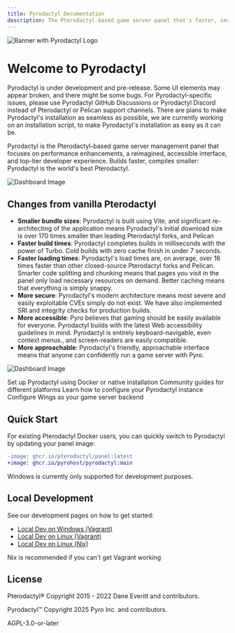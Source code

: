 ```yaml
---
title: Pyrodactyl Documentation
description: The Pterodactyl-based game server panel that's faster, smaller, safer, and more accessible
---
```


![Banner with Pyrodactyl Logo](https://camo.githubusercontent.com/6029bb2513ba810cc82a39cbb5f72589cd17a70bb10c434a4d64b079ffbd4327/68747470733a2f2f692e696d6775722e636f6d2f523130697667392e706e67)

# Welcome to Pyrodactyl

<Callout type="warn">
Pyrodactyl is under development and pre-release. Some UI elements may appear broken, and there might be some bugs.
</Callout>

<Callout type="info">
For Pyrodactyl-specific issues, please use Pyrodactyl GitHub Discussions or Pyrodactyl Discord instead of Pterodactyl or Pelican support channels.
</Callout>

<Callout type="info">
There are plans to make Pyrodactyl's installation as seamless as possible, we are currently working on an installation script, to make Pyrodactyl's installation as easy as it can be.
</Callout>

Pyrodactyl is the Pterodactyl-based game server management panel that focuses on performance enhancements, a reimagined, accessible interface, and top-tier developer experience. Builds faster, compiles smaller: Pyrodactyl is the world's best Pterodactyl.

![Dashboard Image](https://camo.githubusercontent.com/8a481d988dbc0114a0de65318e1688703cac404a0f1d652cbdd992829c3b312b/68747470733a2f2f692e696d6775722e636f6d2f597166674d59732e6a706567)

## Changes from vanilla Pterodactyl

- **Smaller bundle sizes**: Pyrodactyl is built using Vite, and significant re-architecting of the application means Pyrodactyl's initial download size is over 170 times smaller than leading Pterodactyl forks, and Pelican
- **Faster build times**: Pyrodactyl completes builds in milliseconds with the power of Turbo. Cold builds with zero cache finish in under 7 seconds.
- **Faster loading times**: Pyrodactyl's load times are, on average, over 16 times faster than other closed-source Pterodactyl forks and Pelican. Smarter code splitting and chunking means that pages you visit in the panel only load necessary resources on demand. Better caching means that everything is simply snappy.
- **More secure**: Pyrodactyl's modern architecture means most severe and easily exploitable CVEs simply do not exist. We have also implemented SRI and integrity checks for production builds.
- **More accessible**: Pyro believes that gaming should be easily available for everyone. Pyrodactyl builds with the latest Web accessibility guidelines in mind. Pyrodactyl is entirely keyboard-navigable, even context menus., and screen-readers are easily compatible.
- **More approachable**: Pyrodactyl's friendly, approachable interface means that anyone can confidently run a game server with Pyro.

![Dashboard Image](https://camo.githubusercontent.com/e3c78145a080fa55306a5e788b5e42672935abdcd2fd20bc3d1287cab605afc0/68747470733a2f2f692e696d6775722e636f6d2f6b48484f5736502e6a706567)

<Cards>
  <Card title="Installation Guide" href="/docs/installation">
    Set up Pyrodactyl using Docker or native installation
  </Card>
  <Card title="Installation Guides" href="/docs/installation-guides">
    Community guides for different platforms
  </Card>
  <Card title="Configuration" href="/docs/installation#panel-configuration">
    Learn how to configure your Pyrodactyl instance
  </Card>
  <Card title="Wings Setup" href="/docs/installation#wings-installation">
    Configure Wings as your game server backend
  </Card>
</Cards>

## Quick Start

For existing Pterodactyl Docker users, you can quickly switch to Pyrodactyl by updating your panel image:

```diff
-image: ghcr.io/pterodactyl/panel:latest
+image: ghcr.io/pyrohost/pyrodactyl:main
```

<Callout type="note">
Windows is currently only supported for development purposes.
</Callout>

## Local Development

See our development pages on how to get started:

- [Local Dev on Windows (Vagrant)](/docs/local-development#local-dev-with-vagrant-on-windows)
- [Local Dev on Linux (Vagrant)](/docs/local-development#local-dev-with-vagrant-on-linux)
- [Local Dev on Linux (Nix)](/docs/local-development#local-dev-with-nix)

<Callout>
Nix is recommended if you can't get Vagrant working
</Callout>

## License

Pterodactyl® Copyright 2015 - 2022 Dane Everitt and contributors.

Pyrodactyl™ Copyright 2025 Pyro Inc. and contributors.

AGPL-3.0-or-later
